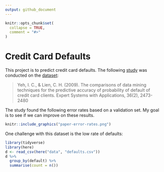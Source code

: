 ```yaml
---
output: github_document
---
```


<!-- README.md is generated from README.Rmd. Please edit that file -->

```r
knitr::opts_chunk$set(
  collapse = TRUE,
  comment = "#>"
)
```

# Credit Card Defaults

This project is to predict credit card defaults. The following [study](https://github.com/wangzongyan/Default-of-credit-card-clients-Data-Project/blob/master/The%20comparisons%20of%20data%20mining%20techniques%20for%20the%20predictive%20accuracy%20of%20probability%20of%20default%20of%20credit%20card%20clients.pdf) was conducted on the [dataset](https://archive.ics.uci.edu/ml/datasets/default+of+credit+card+clients):

> Yeh, I. C., & Lien, C. H. (2009). The comparisons of data mining techniques for the predictive accuracy of probability of default of credit card clients. Expert Systems with Applications, 36(2), 2473-2480

The study found the following error rates based on a validation set. My goal is to see if we can improve on these results. 

```r
knitr::include_graphics("paper-error-rates.png")
```

One challenge with this dataset is the low rate of defaults:

```r
library(tidyverse)
library(here)
d <- read_csv(here("data", "defaults.csv"))
d %>%
  group_by(default) %>%
  summarise(count = n())
```


